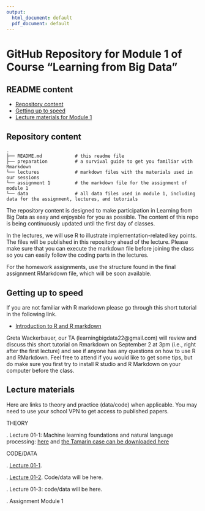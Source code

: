 ```yaml
---
output:
  html_document: default
  pdf_document: default
---
```

# GitHub Repository for Module 1 of Course  "Learning from Big Data"

## README content
<!-- vim-markdown-toc GFM -->

* [Repository content](#repository-content)
* [Getting up to speed](#Getting-up-to-speed)
* [Lecture materials for Module 1](#lecture-materials)

  
<!-- vim-markdown-toc -->

## Repository content

```
.
├── README.md            # this readme file
├── preparation          # a survival guide to get you familiar with Rmarkdown
└── lectures             # markdown files with the materials used in our sessions 
└── assignment 1         # the markdown file for the assignment of module 1 
└── data                 # all data files used in module 1, including data for the assignment, lectures, and tutorials

```

The repository content is designed to make participation in Learning from Big Data as easy and enjoyable for you as possible. The content of this repo is being continuously updated until the first day of classes. 

In the lectures, we will use R to illustrate implementation-related key points. The files will be published in this repository ahead of the lecture. Please make sure that you can execute the markdown file before joining the class so you can easily follow the coding parts in the lectures.  

For the homework assignments, use the structure found in the final assignment RMarkdown file, which will be soon available.

## Getting up to speed

If you are not familiar with R markdown please go through this short tutorial in the following link.

- [Introduction to R and R markdown](https://github.com/guiliberali/Learning-from-Big-Data-Module-1/blob/main/preparation/Intro-to-RMarkdown.pdf)

Greta Wackerbauer, our TA (learningbigdata22@gmail.com) will review and discuss this short tutorial on Rmarkdown on September 2 at 3pm (i.e., right after the first lecture) and see if anyone has any questions on how to use R and RMarkdown. Feel free to attend if you would like to get some tips, but do make sure you first try to install R studio and R Markdown on your computer before the class.  

 
## Lecture materials
 
Here are links to theory and practice (data/code) when applicable. You may need to use your school VPN to get access to published papers.

THEORY

. Lecture 01-1: Machine learning foundations and natural language processing: [here](https://journals.sagepub.com/doi/full/10.1177/0022242919873106 ) and [the Tamarin case can be downloaded here](https://www.thecasecentre.org/course/registerForCourse?ucc=C%2D4874%2D6030%2DSCH)   


CODE/DATA

. [Lecture 01-1](https://github.com/guiliberali/Learning-from-Big-Data-Module-1/blob/main/lectures/Lecture_1/session_1.Rmd).

. [Lecture 01-2](https://github.com/guiliberali/Learning-from-Big-Data-Module-1/blob/main/lectures/Lecture_2/Cartoon_Example_NBC.xlsx). Code/data will be here. 


. Lecture 01-3: code/data will be here.  

. Assignment Module 1   
 

